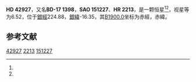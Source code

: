 {{Starbox begin
| name = HD 42927
}}
{{Starbox observe
| epoch = [[J2000.0|J2000.0]]
| constell = {{星座名待查}}<ref name=SIMBAD>{{cite web
 | url=http://simbad.u-strasbg.fr/simbad/sim-id?Ident=HR+2213
 | title =Pulsating variable Star
 | publisher=Centre de Données astronomiques de Strasbourg
 | work=SIMBAD
 | accessdate=2012-07-13}}</ref><ref name=DATA>{{cite web
 | url=http://vizier.u-strasbg.fr/viz-bin/VizieR-5?-out.add=.&-source=5050&-corr=PK=HR&-out.max=9999&HR=2213
 | title=VizieR Detailed Page
 | accessdate=2012-07-13
 | archive-date=2016-03-05
 | archive-url=https://web.archive.org/web/20160305023912/http://vizier.u-strasbg.fr/viz-bin/VizieR-5?-out.add=.&-source=5050&-corr=PK=HR&-out.max=9999&HR=2213
 | dead-url=no
 }}</ref>
| 星官 = 
| ra = {{RA|6|12|46.3}}<ref name=SIMBAD /><ref name=DATA />
| dec = {{DEC|-17|45|47}}<ref name=SIMBAD /><ref name=DATA />
| appmag_v = 6.52<ref name=SIMBAD /><ref name=DATA />
}}
{{Starbox character
| class = B3III<ref name=SIMBAD /><ref name=DATA />
| b-v = -0.17<ref name=SIMBAD /><ref name=DATA />
| u-b = <ref name=SIMBAD /><ref name=DATA />
| r-i = <ref name=SIMBAD /><ref name=DATA />
| variable = 
}}
{{Starbox astrometry
| radial_v = 
| prop_mo_ra = 8
| parallax = 
| p_error = 
}}
{{Starbox catalog
| names =BD-17 1398，[[SAO星表|SAO]] 151227，[[HD星表|HD]] 42927，[[HR星表|HR]] 2213}}
{{Starbox reference |Simbad=HR+2213}}
{{Starbox end}}

'''HD 42927'''，又名'''BD-17 1398'''，'''SAO 151227'''、'''HR 2213'''，是一颗恒星<ref name=SIMBAD /><ref name=DATA />，视星等为6.52，位于[[銀道座標系|銀經]]224.88，[[銀道座標系|銀緯]]-16.35，其[[B1900.0|B1900.0]]坐标为赤經{{RA|6|8|21.7}}，赤緯{{DEC|-17|-16.35|16}}。

== 参考文献 ==
{{reflist}}

{{star-stub}}

[[Category:HD和HDE天體|42927]]
[[Category:HR天體|2213]]
[[Category:SAO天體|151227]]